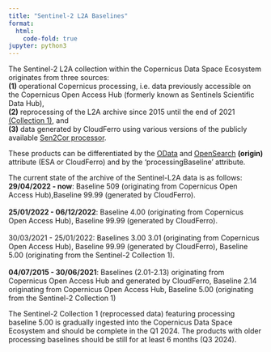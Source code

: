 ```yaml
---
title: "Sentinel-2 L2A Baselines"
format:
  html:
    code-fold: true
jupyter: python3
---
```


The Sentinel-2 L2A collection within the Copernicus Data Space Ecosystem originates from three
sources: <br />
**(1)** operational Copernicus processing, i.e. data previously accessible on the Copernicus
Open Access Hub (formerly known as Sentinels Scientific Data Hub),<br /> 
**(2)** reprocessing of the L2A
archive since 2015 until the end of 2021 [(Collection 1)](https://sentinel.esa.int/web/sentinel/sentinel-data-access/sentinel-products/sentinel-2-data-products/collection-1-level-2a){target="_blank"}, and<br />
**(3)** data generated by CloudFerro using various versions of the publicly available [Sen2Cor processor](https://step.esa.int/main/snap-supported-plugins/sen2cor/){target="_blank"}. 

These products can be differentiated by the [OData](https://documentation.dataspace.copernicus.eu/APIs/OData.html#query-by-attributes){target="_blank"} and [OpenSearch](https://catalogue.dataspace.copernicus.eu/resto/api/collections/Sentinel2/describe.xml){target="_blank"} **(origin)** attribute (ESA or CloudFerro) and by the ‘processingBaseline’ attribute.

The current state of the archive of the Sentinel-L2A data is as follows:
**29/04/2022 - now**: Baseline 509 (originating from Copernicus Open Access Hub),Baseline 99.99 (generated by CloudFerro).<br /><br />
**25/01/2022 - 06/12/2022**: Baseline 4.00 (originating from Copernicus Open Access Hub), Baseline 99.99 (generated by CloudFerro).<br /><br />
30/03/2021 - 25/01/2022: Baselines 3.00 3.01 (originating from Copernicus Open Access Hub), Baseline 99.99 (generated by CloudFerro), Baseline 5.00 (originating from the Sentinel-2 Collection 1).<br /><br />
**04/07/2015 - 30/06/2021**: Baselines (2.01-2.13) originating from Copernicus Open Access Hub and generated by CloudFerro, Baseline 2.14 originating from Copernicus Open Access Hub, Baseline 5.00 (originating from the Sentinel-2 Collection 1)

The Sentinel-2 Collection 1 (reprocessed data) featuring processing baseline 5.00 is gradually ingested into the Copernicus Data Space Ecosystem and should be complete in the Q1 2024. The products with older processing baselines should be still for at least 6 months (Q3 2024).